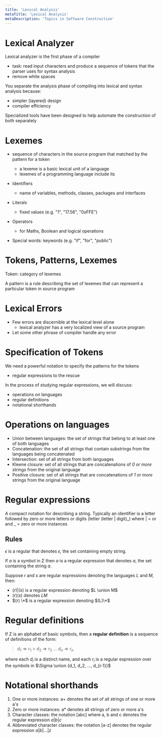```yaml
---
title: 'Lexical Analysis'
metaTitle: 'Lexical Analysis'
metaDescription: 'Topics in Software Construction'
---
```


<link
  rel="stylesheet"
  href="https://cdn.jsdelivr.net/npm/katex@0.11.0/dist/katex.min.css"
  integrity="sha384-BdGj8xC2eZkQaxoQ8nSLefg4AV4/AwB3Fj+8SUSo7pnKP6Eoy18liIKTPn9oBYNG"
  crossOrigin="anonymous"
/>

# Lexical Analyzer

Lexical analyzer is the first phase of a compiler

- task: read input characters and produce a sequence of tokens that the parser uses for syntax analysis
- remove white spaces

You separate the analysis phase of compiling into lexical and syntax analysis because:

- simpler (layered) design
- compiler efficiency

Specialized tools have been designed to help automate the construction of both separately

# Lexemes

- sequence of characters in the source program that matched by the pattern for a token

  - a lexeme is a basic lexical unit of a language
  - lexemes of a programming language include its

- Identifiers
  - name of variables, methods, classes, packages and interfaces
- Literals
  - fixed values (e.g. "1", "17.56", "0xFFE")
- Operators
  - for Maths, Boolean and logical operations
- Special words: keywords (e.g. "if", "for", "public")

# Tokens, Patterns, Lexemes

Token: category of lexemes

A pattern is a rule describing the set of lexemes that can represent a particular token in source program

# Lexical Errors

- Few errors are discernible at the lexical level alone
  - lexical analyzer has a very localized view of a source program
- Let some other phrase of compiler handle any error

# Specification of Tokens

We need a powerful notation to specify the patterns for the tokens

- regular expressions to the rescue

In the process of studying regular expressions, we will discuss:

- operations on languages
- regular definitions
- notational shorthands

# Operations on languages

- Union between languages: the set of strings that belong to at least one of both languages
- Concatenation: the set of all strings that contain substrings from the languages being concatenated
- Intersection: set of all strings from both languages
- Kleene closure: set of all strings that are concatenations of _0 or more_ strings from the original language
- Positive closure: set of all strings that are concatenations of _1 or more_ strings from the original language

# Regular expressions

A compact notation for describing a string. Typically an identifier is a letter followed by zero or more letters or digits (letter (letter | digit)_) where | = or and _ = zero or more instances

## Rules

$\epsilon$ is a regular that denotes ${\epsilon}$, the set containing empty string.

If $a$ is a symbol in $\Sigma$ then $a$ is a regular expression that denotes ${a}$, the set containing the string $a$.

Suppose $r$ and $s$ are regular expressions denoting the languages $L$ and $M$, then:

- $(r) | (s)$ is a regular expression denoting $L \union M$
- $(r)(s)$ denotes $LM$
- $(r) \*$ is a regular expression denoting $(L)\*$

# Regular definitions

If $\Sigma$ is an alphabet of basic symbols, then a **regular definition** is a sequence of definitions of the form:

> $d_1 \Rightarrow r_1$ > $d_2 \Rightarrow r_2$
> ...
> $d_n \Rightarrow r_n$

where each $d_i$ is a distinct name, and each $r_i$ is a regular expression over the symbols in $\Sigma \union {d_1, d_2, ..., d_{i-1}}$

# Notational shorthands

1. One or more instances: a+ denotes the set of all strings of one or more a's
2. Zero or more instances: a\* denotes all strings of zero or more a's
3. Character classes: the notation [abc] where a, b and c denotes the regular expression $a | b | c$
4. Abbreviated character classes: the notation [a-z] denotes the regular expression $a | b | ... | z$
